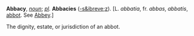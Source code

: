 '''Abbacy''', ''[[noun (part of speech)|noun]]''; ''[[pl (source)|pl]].'' '''Abbacies''' ([[-s&ibreve;z]]). [L. ''abbatia'', fr. ''abbas'', ''abbatis'', [[abbot]]. See [[Abbey]].]

The dignity, estate, or jurisdiction of an abbot.